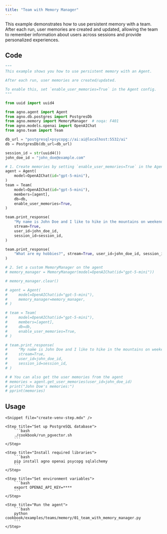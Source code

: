 ```yaml
---
title: "Team with Memory Manager"
---
```


This example demonstrates how to use persistent memory with a team. After each run, user memories are created and updated, allowing the team to remember information about users across sessions and provide personalized experiences.

## Code

```python cookbook/examples/teams/memory/01_team_with_memory_manager.py
"""
This example shows you how to use persistent memory with an Agent.

After each run, user memories are created/updated.

To enable this, set `enable_user_memories=True` in the Agent config.
"""

from uuid import uuid4

from agno.agent import Agent
from agno.db.postgres import PostgresDb
from agno.memory import MemoryManager  # noqa: F401
from agno.models.openai import OpenAIChat
from agno.team import Team

db_url = "postgresql+psycopg://ai:ai@localhost:5532/ai"
db = PostgresDb(db_url=db_url)

session_id = str(uuid4())
john_doe_id = "john_doe@example.com"

# 1. Create memories by setting `enable_user_memories=True` in the Agent
agent = Agent(
    model=OpenAIChat(id="gpt-5-mini"),
)
team = Team(
    model=OpenAIChat(id="gpt-5-mini"),
    members=[agent],
    db=db,
    enable_user_memories=True,
)

team.print_response(
    "My name is John Doe and I like to hike in the mountains on weekends.",
    stream=True,
    user_id=john_doe_id,
    session_id=session_id,
)

team.print_response(
    "What are my hobbies?", stream=True, user_id=john_doe_id, session_id=session_id
)

# 2. Set a custom MemoryManager on the agent
# memory_manager = MemoryManager(model=OpenAIChat(id="gpt-5-mini"))

# memory_manager.clear()

# agent = Agent(
#     model=OpenAIChat(id="gpt-5-mini"),
#     memory_manager=memory_manager,
# )

# team = Team(
#     model=OpenAIChat(id="gpt-5-mini"),
#     members=[agent],
#     db=db,
#     enable_user_memories=True,
# )

# team.print_response(
#     "My name is John Doe and I like to hike in the mountains on weekends.",
#     stream=True,
#     user_id=john_doe_id,
#     session_id=session_id,
# )

# # You can also get the user memories from the agent
# memories = agent.get_user_memories(user_id=john_doe_id)
# print("John Doe's memories:")
# pprint(memories)
```

## Usage

<Steps>

    <Snippet file="create-venv-step.mdx" />

    <Step title="Set up PostgreSQL database">
        ```bash
        ./cookbook/run_pgvector.sh
        ```
    </Step>

    <Step title="Install required libraries">
        ```bash
        pip install agno openai psycopg sqlalchemy
        ```
    </Step>

    <Step title="Set environment variables">
        ```bash
        export OPENAI_API_KEY=****
        ```
    </Step>

    <Step title="Run the agent">
        ```bash
        python cookbook/examples/teams/memory/01_team_with_memory_manager.py
        ```
    </Step>

</Steps>